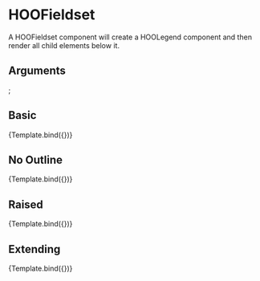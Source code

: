 
<Meta title="Components/Inputs/HOOFieldset" component={HOOFieldset} />

# HOOFieldset

A HOOFieldset component will create a HOOLegend component and then render all child elements below it.

## Arguments

<ArgTypes of={HOOFieldset} />

<HOOField>
  <HOOLabel label='My Field A' />
  <HOOInputDesc description='My field A description' />
  <HOOText value="Temp"/>
  <HOOValidationMsg validationMsg='My Validation Message'/>
</HOOField>
<HOOField>
  <HOOLabel label='My Field B' />
  <HOOInputDesc description='My field B description' />
  <HOOText value="Temp"/>
  <HOOValidationMsg validationMsg='My Validation Message'/>
</HOOField>
</HOOFieldset>;

## Basic
<Canvas>
  <Story 
    name="Basic"
    args = { 
      { legendText: "My Legend" }
    }>
    {Template.bind({})}
  </Story>
</Canvas>


## No Outline
<Canvas>
  <Story 
    name="NoOutline"
    args = { 
      { legendText: "My Legend", type: HOOFieldsetType.NoOutline  }
    }>
    {Template.bind({})}
  </Story>
</Canvas>


## Raised
<Canvas>
  <Story 
    name="Raised"
    args = { 
      { legendText: "My Legend", type: HOOFieldsetType.Raised }
    }>
    {Template.bind({})}
  </Story>
</Canvas>

## Extending
<Canvas>
  <Story 
    name="Extending"
    args = { 
      { legendText: "My Legend",
        rootElementAttributes: { style: { backgroundColor: "pink" } }}
    }>
    {Template.bind({})}
  </Story>
</Canvas>
